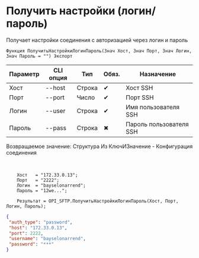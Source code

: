 ﻿---
sidebar_position: 6
description: Получить настройки (логин/пароль) и другие функции для работы с SFTP в Открытом пакете интеграций - бесплатной open-source библиотеке интеграций для 1С:Предприятие 8, OneScript и CLI
keywords: [1C, 1С, 1С:Предприятие, 1С:Предприятие 8.3, API, Интеграция, Сервисы, Обмен, OneScript, CLI, SFTP]
---


# Получить настройки (логин/пароль)
 Получает настройки соединения с авторизацией через логин и пароль



`Функция ПолучитьНастройкиЛогинПароль(Знач Хост, Знач Порт, Знач Логин, Знач Пароль = "") Экспорт`

  | Параметр | CLI опция | Тип | Обяз. | Назначение |
  |-|-|-|-|-|
  | Хост | --host | Строка | &#x2714; | Хост SSH |
  | Порт | --port | Число | &#x2714; | Порт SSH |
  | Логин | --user | Строка | &#x2714; | Имя пользователя SSH |
  | Пароль | --pass | Строка | &#x2716; | Пароль пользователя SSH |

  
  Возвращаемое значение:   Структура Из КлючИЗначение -  Конфигурация соединения

<br/>



```bsl title="Пример использования для 1С:Предприятие/OneScript"
    Хост   = "172.33.0.13";
    Порт   = "2222";
    Логин  = "bayselonarrend";
    Пароль = "12we...";

    Результат = OPI_SFTP.ПолучитьНастройкиЛогинПароль(Хост, Порт, Логин, Пароль);
```
    



```json title="Результат"
{
 "auth_type": "password",
 "host": "172.33.0.13",
 "port": 2222,
 "username": "bayselonarrend",
 "password": "***"
}
```
